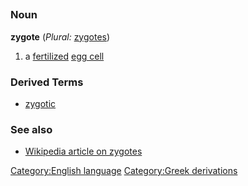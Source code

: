 =={{en}}==
[[Category:English language]]
===Noun===
'''zygote''' (''Plural:'' [[zygotes]])

#a [[fertilize|fertilized]] [[egg cell]]
===Derived Terms===
*[[zygotic]]
===See also===
*[[w:zygote|Wikipedia article on zygotes]]
[[Category:Greek derivations]]